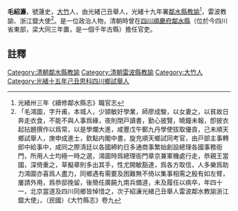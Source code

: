 {{明清人物信息框
| 姓名 =毛紹濂
| 最高職務 = [[四川|四川]][[鄰水縣|鄰水縣]][[教諭|教諭]]
| 國家 = 大清
| 籍貫 = [[大竹|大竹]]
| 字號 =蓮史
| 出生日期 = ？年？月？日
| 逝世日期 = ？年？月？日
| 墓葬 = 
| 配偶 =  
| 親屬 = 曾祖、祖、父[[毛鴻圖|毛鴻圖]]，母
| 出身 =光緒己丑舉人 
| 著作 =  
*
}}
'''毛紹濂'''{{BD|？年||？年||}}，號蓮史，[[大竹|大竹]]人，由光緒己丑舉人，光緒十九年署[[鄰水縣|鄰水縣]][[教諭|教諭]]<ref>光緒卅三年《續修鄰水縣志》職官志</ref>，雷波教諭、浙江盬大使<ref>「毛鴻圖，字升甫，本城人，少頴敏好學業，師廖成駿，以女妻之，以貧故日奔走衣食，不能不與人事爲緣，夜則閉戸讀書，勤心披覽，曉鐘未報，卽披衣起拈題撰作以爲常，以是學爛大進，咸豐戊午鄭九丹學使拔取優貢，己未順天鄉試舉人，庚申成進士，欽點内閣中書，旋充順天鄉試同考官，由戸部主事轉郎中給事中，咸同之際淸廷以各國締約日多通商事繁始創設總理各國事務衙門，所用人士均極一時之選，鴻圖時爲總理衙門章京兼軍機處行走，恭親王當國，深倚重之，草擬章則多出其手，性尤開敏豁達，爲各方取信，人多樂爲助力鴻圖亦喜爲人盡力，同鄉遇有需要及困難無不倚以集事相需之殷有如左臂，屢請外用，爲恭邸挽留，後簡任廣饒九南兵備道，未及履任以病卒，年四十一，北京當道及四川同鄉皆悼惜之，次子紹濓光緒己丑舉人雷波鄰水教諭浙江盬大使」，（民國）《大竹縣志》卷九</ref>。是一位政治人物，清朝時曾在[[四川|四川]][[順慶府|順慶府]][[鄰水縣|鄰水縣]]（位於今四川省東部，梁大同三年置，是一個千年古縣）擔任官吏。
==註釋==
{{reflist}}
{{清朝人物小作品}}
[[Category:清朝鄰水縣教諭|Category:清朝鄰水縣教諭]]
[[Category:清朝雷波縣教諭|Category:清朝雷波縣教諭]]
[[Category:大竹人|Category:大竹人]]
[[Category:光緒十五年己丑恩科四川鄉試舉人|Category:光緒十五年己丑恩科四川鄉試舉人]]